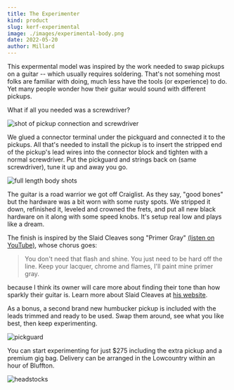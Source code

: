 ```yaml
---
title: The Experimenter
kind: product
slug: kerf-experimental
image: ./images/experimental-body.png
date: 2022-05-20
author: Millard
---
```


This expermental model was inspired by the work needed to swap pickups on a guitar -- which usually requires soldering.
That's not somehing most folks are familiar with doing, much less have the tools (or experience) to do. Yet many people wonder how
their guitar would sound with different pickups.

What if all you needed was a screwdriver?

![shot of pickup connection and screwdriver](images/experimental-connector.png)

We glued a connector terminal under the pickguard and connected it to the pickups. All that's needed to install the pickup
is to insert the stripped end of the pickup's lead wires into the connector block and tighten with a normal screwdriver. 
Put the pickguard and strings back on (same screwdriver), tune it up and away you go.

![full length body shots](images/experimental-full.png)

The guitar is a road warrior we got off Craiglist. As they say, "good bones" but the hardware was a bit worn with some rusty spots.
We stripped it down, refinished it, leveled and crowned the frets, and put all new black hardware on it along with some speed knobs.
It's setup real low and plays like a dream.

The finish is inspired by the Slaid Cleaves song "Primer Gray" <a href="https://www.youtube.com/watch?v=N9Efu83JGY4" target="_blank">(listen on YouTube)</a>, 
whose chorus goes:

<blockquote>
You don't need that flash and shine.
You just need to be hard off the line.
Keep your lacquer, chrome and flames,
I'll paint mine primer gray.
</blockquote>

because I think its owner will care more about finding their tone than how sparkly their guitar is. Learn more about Slaid Cleaves at <a href="https://slaidcleaves.com/" target="_blank">his website</a>.

As a bonus, a second brand new humbucker pickup is included with the leads trimmed and ready to be used. Swap them around, see what you like best, then keep experimenting.

![pickguard](images/experimental-bonus.png)

You can start experimenting for just $275 including the extra pickup and a premium gig bag. Delivery can be arranged in the Lowcountry within an hour of Bluffton.

![headstocks](images/experimental-montage.png)
